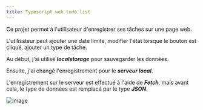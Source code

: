 ```yaml
---
title: Typescript web todo list
---
```



<a href="/Rapport-de-formation/technologies/typescript">
<Badge text="Typescript" variant="note" />
</a>
<a href="/Rapport-de-formation/technologies/localstorage">
<Badge text="Localstorage" variant="caution" />
</a>
<a href="/Rapport-de-formation/technologies/fetch">
<Badge text="Fetch" variant="caution" />
</a>
<a href="/Rapport-de-formation/technologies/html">
<Badge text="HTML" variant="note" />
</a>
<a href="/Rapport-de-formation/technologies/flexbox">
<Badge text="Flexbox" variant="caution" />
</a>
<a href="/Rapport-de-formation/technologies/css">
<Badge text="CSS" variant="note" />
</a>


Ce projet permet à l'utilisateur d'enregistrer ses tâches sur une page web.

L'utilisateur peut ajouter une date limite, modifier l'état lorsque le bouton est cliqué, ajouter un type de tâche.

Au début, j'ai utilisé **_localstorage_** pour sauvegarder les données.

Ensuite, j'ai changé l'enregistrement pour le **_serveur local_**.

L'enregistrement sur le serveur est effectué à l'aide de **_Fetch_**, mais avant cela, le type de données est remplacé par le type **_JSON_**.

![image](/Rapport-de-formation/image-web-todo-list.png)